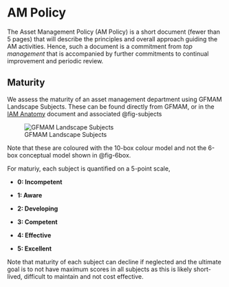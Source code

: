 # AM Policy

The Asset Management Policy (AM Policy) is a short document (fewer than 5
  pages) that will describe the principles and overall approach guiding the
  AM activities.
Hence, such a document is a commitment from *top management* that is
  accompanied by further commitments to continual improvement and periodic
  review.

## Maturity

We assess the maturity of an asset management department using GFMAM Landscape
  Subjects.
These can be found directly from GFMAM, or in the [IAM Anatomy][iam_anatomy]
  document and associated @fig-subjects
  
![GFMAM Landscape Subjects](../../images/gfmam_subjects.png){#fig-subjects}

Note that these are coloured with the 10-box colour model and not the 6-box
  conceptual model shown in @fig-6box.
  
For maturiy, each subject is quantified on a 5-point scale,

* **0: Incompetent**

* **1: Aware**

* **2: Developing**

* **3: Competent**

* **4: Effective**

* **5: Excellent**

Note that maturity of each subject can decline if neglected and the ultimate
  goal is to not have maximum scores in all subjects as this is likely
  short-lived, difficult to maintain and not cost effective.


<!-- Links -->

[iam_anatomy]:
https://theiam.org/knowledge-library/asset-management-an-anatomy/
